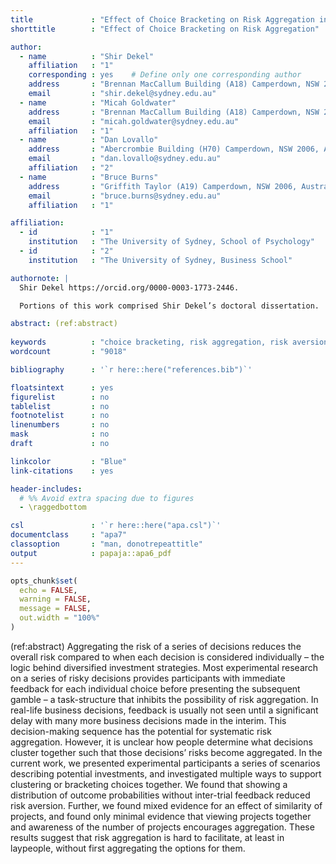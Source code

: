 ```yaml
---
title             : "Effect of Choice Bracketing on Risk Aggregation in Repeated-Play Gambles With no Feedback"
shorttitle        : "Effect of Choice Bracketing on Risk Aggregation"

author: 
  - name          : "Shir Dekel"
    affiliation   : "1"
    corresponding : yes    # Define only one corresponding author
    address       : "Brennan MacCallum Building (A18) Camperdown, NSW 2006, Australia"
    email         : "shir.dekel@sydney.edu.au"
  - name          : "Micah Goldwater"
    address       : "Brennan MacCallum Building (A18) Camperdown, NSW 2006, Australia"
    email         : "micah.goldwater@sydney.edu.au"
    affiliation   : "1"
  - name          : "Dan Lovallo"
    address       : "Abercrombie Building (H70) Camperdown, NSW 2006, Australia"
    email         : "dan.lovallo@sydney.edu.au"
    affiliation   : "2"
  - name          : "Bruce Burns"
    address       : "Griffith Taylor (A19) Camperdown, NSW 2006, Australia"
    email         : "bruce.burns@sydney.edu.au"
    affiliation   : "1"

affiliation:
  - id            : "1"
    institution   : "The University of Sydney, School of Psychology"
  - id            : "2"
    institution   : "The University of Sydney, Business School"

authornote: |
  Shir Dekel https://orcid.org/0000-0003-1773-2446.  

  Portions of this work comprised Shir Dekel’s doctoral dissertation.

abstract: (ref:abstract)
  
keywords          : "choice bracketing, risk aggregation, risk aversion, decision making, structural alignment"
wordcount         : "9018"

bibliography      : '`r here::here("references.bib")`'

floatsintext      : yes
figurelist        : no
tablelist         : no
footnotelist      : no
linenumbers       : no
mask              : no
draft             : no

linkcolor         : "Blue"
link-citations    : yes

header-includes:
  # %% Avoid extra spacing due to figures
  - \raggedbottom

csl               : '`r here::here("apa.csl")`'
documentclass     : "apa7"
classoption       : "man, donotrepeattitle"
output            : papaja::apa6_pdf
---
```


```r
opts_chunk$set(
  echo = FALSE,
  warning = FALSE,
  message = FALSE,
  out.width = "100%"
)
```

(ref:abstract) Aggregating the risk of a series of decisions reduces the overall
risk compared to when each decision is considered individually -- the logic
behind diversified investment strategies. Most experimental research on a series
of risky decisions provides participants with immediate feedback for each
individual choice before presenting the subsequent gamble -- a task-structure
that inhibits the possibility of risk aggregation. In real-life business
decisions, feedback is usually not seen until a significant delay with many more
business decisions made in the interim. This decision-making sequence has the
potential for systematic risk aggregation. However, it is unclear how people
determine what decisions cluster together such that those decisions' risks
become aggregated. In the current work, we presented experimental participants a
series of scenarios describing potential investments, and investigated multiple
ways to support clustering or bracketing choices together. We found that showing
a distribution of outcome probabilities without inter-trial feedback reduced
risk aversion. Further, we found mixed evidence for an effect of similarity of
projects, and found only minimal evidence that viewing projects together and
awareness of the number of projects encourages aggregation. These results
suggest that risk aggregation is hard to facilitate, at least in laypeople,
without first aggregating the options for them.
